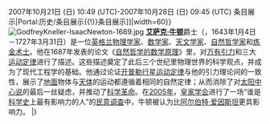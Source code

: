 2007年10月21日 (日) 10:49 (UTC)-2007年10月28日 (日) 09:45 (UTC)
{{Portal:历史/栏目框1|[[Portal:历史/条目展示{{!}}条目展示|Portal:历史/条目展示{{!}}条目展示]]|width=60}}
[[File:GodfreyKneller-IsaacNewton-1689.jpg|right]]
'''[[艾萨克·牛顿|艾萨克·牛顿]]'''爵士（{{lang|en|Sir '''Isaac Newton'''}}，1643年1月4日－1727年3月31日）是一位[[英格兰|英格兰]][[物理学家|物理学家]]、[[数学家|数学家]]、[[天文学家|天文学家]]、[[自然哲学家|自然哲学家]]和[[炼金术士|炼金术士]]。他在1687年发表的论文《[[自然哲学的数学原理|自然哲学的数学原理]]》里，对[[万有引力定律|万有引力]]和三大[[牛顿运动定律|运动定律]]进行了描述。这些描述奠定了此后三个世纪里物理世界的科学观点，并成为了现代工程学的基础。他通过论证[[开普勒定律|开普勒行星运动定律]]与他的引力理论间的一致性，展示了[[地球|地面]]物体与[[天体力学|天体]]的运动都遵循着相同的自然定律；从而消除了对[[太阳中心说|太阳中心说]]的最后一丝疑虑，并推动了[[科学革命|科学革命]]。在[[2005年|2005年]]，[[皇家学会|皇家学会]]进行了一场“谁是[[科学史|科学史]]上最有影响力的人”的[[民意调查|民意调查]]中，牛顿被认为比[[阿尔伯特·爱因斯坦|阿尔伯特·爱因斯坦]]更具影响力。
|}
